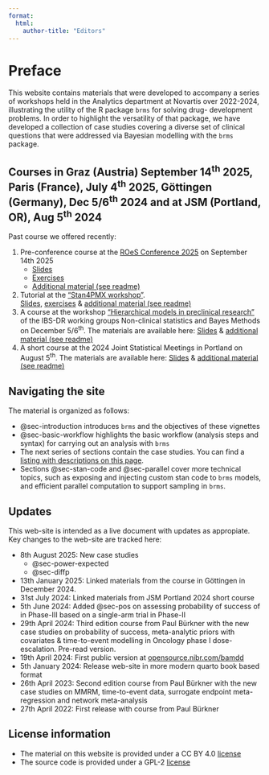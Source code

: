 ```yaml
---
format:
  html:
    author-title: "Editors"
---
```


# Preface {.unnumbered}

This website contains materials that were developed to accompany a
series of workshops held in the Analytics department at Novartis over
2022-2024, illustrating the utility of the R package `brms` for
solving drug- development problems. In order to highlight the
versatility of that package, we have developed a collection of case
studies covering a diverse set of clinical questions that were
addressed via Bayesian modelling with the `brms` package.

::: {.content-visible when-profile="public"}
::: {.callout-tip}
## Courses in Graz (Austria) September 14<sup>th</sup> 2025, Paris (France), July 4<sup>th</sup> 2025, Göttingen (Germany), Dec 5/6<sup>th</sup> 2024 and at JSM (Portland, OR), Aug 5<sup>th</sup> 2024

Past course we offered recently:

1. Pre-conference course at the [ROeS Conference
   2025](https://roes2025.at) on September 14th 2025
   * [Slides](workshops/graz2025/slides/bamdd_graz2025.html)
   * [Exercises](workshops/graz2025/exercises/bamdd_graz2025_exercises.html)
   * [Additional material (see readme)](https://github.com/Novartis/bamdd/tree/main/workshops/graz2025)
2. Tutorial at the ["Stan4PMX
   workshop"](https://stan4pmx2025.sciencesconf.org).  
   [Slides](workshops/paris2025/slides/bamdd_paris2025.html), 
   [exercises](workshops/paris2025/exercises/bamdd_paris2025_exercises.html) &
   [additional material (see readme)](https://github.com/Novartis/bamdd/tree/main/workshops/paris2025)
3. A course at the workshop ["Hierarchical models in preclinical
   research"](https://www.biometrische-gesellschaft.de/arbeitsgruppen/bayes-methodik/workshops/2024-goettingen.html)
   of the IBS-DR working groups Non-clinical statistics and Bayes
   Methods on December 5/6<sup>th</sup>. The materials are available
   here:
   [Slides](workshops/goettingen2024/slides/bamdd_goettingen2024.html)
   & [additional material (see
   readme)](https://github.com/Novartis/bamdd/tree/main/workshops/goettingen2024)
4. A short course at the 2024 Joint Statistical Meetings in Portland
   on August 5<sup>th</sup>. The materials are available here:
   [Slides](workshops/jsm2024/slides/bamdd_jsm2024.pdf) & [additional
   material (see
   readme)](https://github.com/Novartis/bamdd/tree/main/workshops/jsm2024)

:::
:::

## Navigating the site

The material is organized as follows:

- @sec-introduction introduces `brms` and the objectives of these vignettes
- @sec-basic-workflow highlights the basic workflow (analysis steps and 
syntax) for carrying out an analysis with `brms`
- The next series of sections contain the case
studies. You can find a [listing with descriptions on this page](src/02_case_studies.qmd).
- Sections @sec-stan-code and @sec-parallel cover more technical topics, such
as exposing and injecting custom stan code to `brms` models,
and efficient parallel computation to support sampling in `brms`.


## Updates

This web-site is intended as a live document with updates as
appropiate. Key changes to the web-site are tracked here:



::: {.content-visible when-profile="public"}
- 8th August 2025: New case studies
  * @sec-power-expected
  * @sec-diffp
- 13th January 2025: Linked materials from the course in Göttingen 
  in December 2024.
- 31st July 2024: Linked materials from JSM Portland 2024 short course
- 5th June 2024: Added @sec-pos on assessing probability of success of
  in Phase-III based on a single-arm trial in Phase-II
- 29th April 2024: Third edition course from Paul Bürkner with the new
  case studies on probability of success, meta-analytic priors with
  covariates & time-to-event modelling in Oncology phase I
  dose-escalation. Pre-read version.
- 19th April 2024: First public version at [opensource.nibr.com/bamdd](http://opensource.nibr.com/bamdd)
- 5th January 2024: Release web-site in more modern quarto book
  based format
- 26th April 2023: Second edition course from Paul Bürkner with the
  new case studies on MMRM, time-to-event data, surrogate endpoint
  meta-regression and network meta-analysis
- 27th April 2022: First release with course from Paul Bürkner
:::


::: {.content-visible when-profile="public"}
## License information

- The material on this website is provided under a CC BY 4.0 [license](https://github.com/Novartis/bamdd/tree/main/docs/public/LICENSE)
- The source code is provided under a GPL-2 [license](https://github.com/Novartis/bamdd/tree/main/LICENSE)
:::


